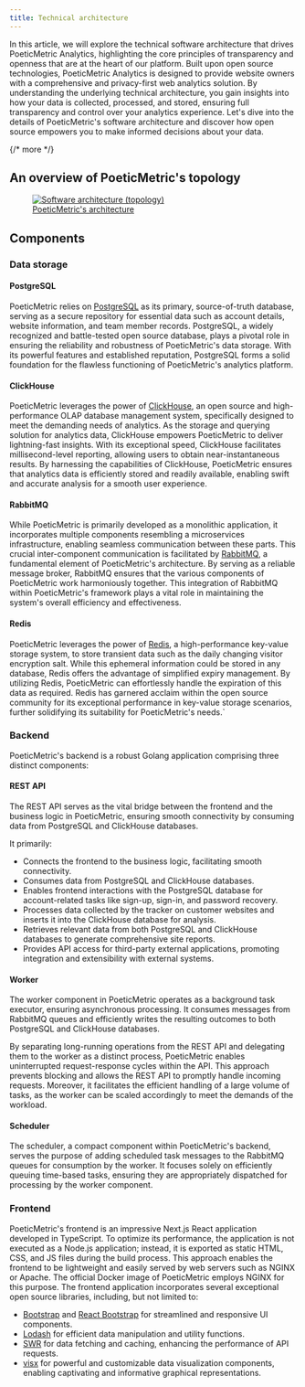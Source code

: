 ```yaml
---
title: Technical architecture
---
```


In this article, we will explore the technical software architecture that drives PoeticMetric Analytics, highlighting the core principles of transparency and openness that are at the heart of our platform. Built upon open source technologies, PoeticMetric Analytics is designed to provide website owners with a comprehensive and privacy-first web analytics solution. By understanding the underlying technical architecture, you gain insights into how your data is collected, processed, and stored, ensuring full transparency and control over your analytics experience. Let's dive into the details of PoeticMetric's software architecture and discover how open source empowers you to make informed decisions about your data.

{/* more */}

## An overview of PoeticMetric's topology

<a href="/docs-files/open-source/technical-architecture/topology.png" target="_blank">
    <figure>
        <img alt="Software architecture (topology)" src="/docs-files/open-source/technical-architecture/topology.png" />
        <figcaption>
            PoeticMetric's architecture
        </figcaption>
    </figure>
</a>

## Components

### Data storage

#### PostgreSQL

PoeticMetric relies on [PostgreSQL](https://www.postgresql.org) as its primary, source-of-truth database, serving as a secure repository for essential data such as account details, website information, and team member records. PostgreSQL, a widely recognized and battle-tested open source database, plays a pivotal role in ensuring the reliability and robustness of PoeticMetric's data storage. With its powerful features and established reputation, PostgreSQL forms a solid foundation for the flawless functioning of PoeticMetric's analytics platform.

#### ClickHouse

PoeticMetric leverages the power of [ClickHouse](https://clickhouse.com), an open source and high-performance OLAP database management system, specifically designed to meet the demanding needs of analytics. As the storage and querying solution for analytics data, ClickHouse empowers PoeticMetric to deliver lightning-fast insights. With its exceptional speed, ClickHouse facilitates millisecond-level reporting, allowing users to obtain near-instantaneous results. By harnessing the capabilities of ClickHouse, PoeticMetric ensures that analytics data is efficiently stored and readily available, enabling swift and accurate analysis for a smooth user experience.

#### RabbitMQ

While PoeticMetric is primarily developed as a monolithic application, it incorporates multiple components resembling a microservices infrastructure, enabling seamless communication between these parts. This crucial inter-component communication is facilitated by [RabbitMQ](https://www.rabbitmq.com), a fundamental element of PoeticMetric's architecture. By serving as a reliable message broker, RabbitMQ ensures that the various components of PoeticMetric work harmoniously together. This integration of RabbitMQ within PoeticMetric's framework plays a vital role in maintaining the system's overall efficiency and effectiveness.

#### Redis

PoeticMetric leverages the power of [Redis](https://redis.io), a high-performance key-value storage system, to store transient data such as the daily changing visitor encryption salt. While this ephemeral information could be stored in any database, Redis offers the advantage of simplified expiry management. By utilizing Redis, PoeticMetric can effortlessly handle the expiration of this data as required. Redis has garnered acclaim within the open source community for its exceptional performance in key-value storage scenarios, further solidifying its suitability for PoeticMetric's needs.`

### Backend

PoeticMetric's backend is a robust Golang application comprising three distinct components:

#### REST API

The REST API serves as the vital bridge between the frontend and the business logic in PoeticMetric, ensuring smooth connectivity by consuming data from PostgreSQL and ClickHouse databases.

It primarily:

* Connects the frontend to the business logic, facilitating smooth connectivity.
* Consumes data from PostgreSQL and ClickHouse databases.
* Enables frontend interactions with the PostgreSQL database for account-related tasks like sign-up, sign-in, and password recovery.
* Processes data collected by the tracker on customer websites and inserts it into the ClickHouse database for analysis.
* Retrieves relevant data from both PostgreSQL and ClickHouse databases to generate comprehensive site reports.
* Provides API access for third-party external applications, promoting integration and extensibility with external systems.

#### Worker

The worker component in PoeticMetric operates as a background task executor, ensuring asynchronous processing. It consumes messages from RabbitMQ queues and efficiently writes the resulting outcomes to both PostgreSQL and ClickHouse databases.

By separating long-running operations from the REST API and delegating them to the worker as a distinct process, PoeticMetric enables uninterrupted request-response cycles within the API. This approach prevents blocking and allows the REST API to promptly handle incoming requests. Moreover, it facilitates the efficient handling of a large volume of tasks, as the worker can be scaled accordingly to meet the demands of the workload.

#### Scheduler

The scheduler, a compact component within PoeticMetric's backend, serves the purpose of adding scheduled task messages to the RabbitMQ queues for consumption by the worker. It focuses solely on efficiently queuing time-based tasks, ensuring they are appropriately dispatched for processing by the worker component.

### Frontend

PoeticMetric's frontend is an impressive Next.js React application developed in TypeScript. To optimize its performance, the application is not executed as a Node.js application; instead, it is exported as static HTML, CSS, and JS files during the build process. This approach enables the frontend to be lightweight and easily served by web servers such as NGINX or Apache. The official Docker image of PoeticMetric employs NGINX for this purpose. The frontend application incorporates several exceptional open source libraries, including, but not limited to:

* [Bootstrap](https://getbootstrap.com) and [React Bootstrap](https://react-bootstrap.github.io) for streamlined and responsive UI components.
* [Lodash](https://lodash.com) for efficient data manipulation and utility functions.
* [SWR](https://swr.vercel.app) for data fetching and caching, enhancing the performance of API requests.
* [visx](https://airbnb.io/visx/) for powerful and customizable data visualization components, enabling captivating and informative graphical representations.
